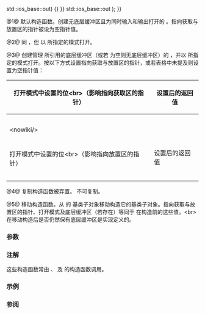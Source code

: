 {{cpp/io/basic_spanbuf/title|basic_spanbuf}}
{{cpp/io/basic_spanbuf/navbar}}
{{dcl begin}}
{{dcl|num=1|since=c++23|
basic_spanbuf() : basic_spanbuf(std::ios_base::in {{!}} std::ios_base::out) {}
}}
{{dcl|num=2|since=c++23|
explicit basic_spanbuf( std::ios_base::openmode which )
    : basic_spanbuf(std::span&lt;CharT&gt;{}, which) {}
}}
{{dcl|num=3|since=c++23|1=
explicit basic_spanbuf( std::span&lt;CharT&gt; buf, std::ios_base::openmode which =
                            std::ios_base::in {{!}} std::ios_base::out );
}}
{{dcl|num=4|since=c++23|1=
basic_spanbuf( const basic_spanbuf&amp; ) = delete;
}}
{{dcl|num=5|since=c++23|1=
basic_spanbuf( basic_spanbuf&amp;&amp; rhs );
}}
{{dcl end}}

@1@ 默认构造函数。创建无底层缓冲区且为同时输入和输出打开的 {{tt|basic_spanbuf}}。指向获取与放置区的指针被设为空指针值。

@2@ 同 {{v|1}}，但 {{tt|basic_spanbuf}} 以 {{c|which}} 所指定的模式打开。

@3@ 创建管理 {{c|buf}} 所引用的底层缓冲区（或若 {{c|buf}} 为空则无底层缓冲区）的 {{tt|basic_spanbuf}}，并以 {{c|which}} 所指定的模式打开。按以下方式设置指向获取与放置区的指针，或若表格中未提及则设置为空指针值：
{| class="wikitable"
|-
! rowspan="2" | 打开模式中设置的位&lt;br&gt;（影响指向获取区的指针）
! colspan="3" | 设置后的返回值
|-
| {{lc|std::basic_streambuf::eback|eback()}}
| {{lc|std::basic_streambuf::gptr|gptr()}}
| {{lc|std::basic_streambuf::egptr|egptr()}}
|-
| {{c|std::ios_base::in}}
| {{c|s.data()}}
| {{c|s.data()}}
| {{c|s.data() + s.size()}}
|-
| colspan="4" | &lt;nowiki/&gt;
|-
! rowspan="2" | 打开模式中设置的位&lt;br&gt;（影响指向放置区的指针）
! colspan="3" | 设置后的返回值
|-
| {{lc|std::basic_streambuf::pbase|pbase()}}
| {{lc|std::basic_streambuf::pptr|pptr()}}
| {{lc|std::basic_streambuf::epptr|epptr()}}
|-
| {{c|std::ios_base::out &amp;&amp; !std::ios_base::ate}}
| {{c|s.data()}}
| {{c|s.data()}}
| {{c|s.data() + s.size()}}
|-
| {{c|std::ios_base::out &amp;&amp; std::ios_base::ate}}
| {{c|s.data()}}
| {{c|s.data() + s.size()}}
| {{c|s.data() + s.size()}}
|}

@4@ 复制构造函数被弃置。{{tt|basic_spanbuf}} 不可复制。

@5@ 移动构造函数。从 {{c|rhs}} 的 {{lc|std::basic_streambuf}} 基类子对象移动构造它的基类子对象。指向获取与放置区的指针、打开模式及底层缓冲区（若存在）等同于 {{c|rhs}} 在构造前的这些值。&lt;br&gt;{{c|rhs}} 在移动构造后是否仍然保有底层缓冲区是实现定义的。

===参数===
{{par begin}}
{{par | buf | 引用底层缓冲区的 {{ltt|cpp/container/span|std::span}} }}
{{par | rhs | 另一 {{tt|basic_spanbuf}} }}
{{par | which |指定流打开模式。它是位掩码类型，定义了下列常量：
{{cpp/io/ios_base/openmode consts}}}}
{{par end}}

===注解===
这些构造函数常由 {{lc|std::basic_ispanstream}}、{{lc|std::basic_ospanstream}} 及 {{lc|std::basic_spanstream}} 的构造函数调用。

===示例===
{{example}}

===参阅===
{{dsc begin}}
{{dsc inc | cpp/io/basic_spanstream/dsc constructor | basic_ispanstream}}
{{dsc inc | cpp/io/basic_spanstream/dsc constructor | basic_ospanstream}}
{{dsc inc | cpp/io/basic_spanstream/dsc constructor | basic_spanstream}}
{{dsc end}}

{{langlinks|de|en|es|fr|it|ja|pt|ru}}